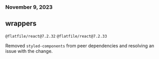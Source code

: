 ### November 9, 2023

## wrappers

`@flatfile/react@7.2.32`
`@flatfile/react@7.2.33`

Removed `styled-components` from peer dependencies and resolving an issue with the change.
